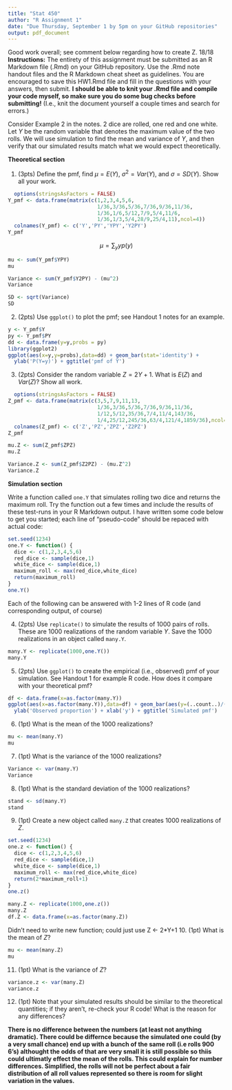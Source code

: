 ---
title: "Stat 450"
author: "R Assignment 1"
date: "Due Thursday, September 1 by 5pm on your GitHub repositories"
output: pdf_document
---
Good work overall; see comment below regarding how to create Z.  18/18
**Instructions:** The entirety of this assignment must be submitted as an R Markdown file (.Rmd) on your GitHub repository.  Use the .Rmd note handout files and the R Markdown cheat sheet as guidelines.  You are encouraged to save this HW1.Rmd file and fill in the questions with your answers, then submit.  **I should be able to knit your .Rmd file and compile your code myself, so make sure you do some bug checks before submitting!** (I.e., knit the document yourself a couple times and search for errors.)

Consider Example 2 in the notes.  2 dice are rolled, one red and one white.  Let $Y$ be the random variable that denotes the maximum value of the two rolls.  We will use simulation to find the mean and variance of $Y$, and then verify that our simulated results match what we would expect theoretically.

**Theoretical section**

1. (3pts) Define the pmf, find $\mu = E(Y)$, $\sigma^2 = Var(Y)$, and $\sigma = SD(Y)$.  Show all your work.
```{r}
  options(stringsAsFactors = FALSE)
Y_pmf <- data.frame(matrix(c(1,2,3,4,5,6,
                             1/36,3/36,5/36,7/36,9/36,11/36,
                             1/36,1/6,5/12,7/9,5/4,11/6,
                             1/36,1/3,5/4,28/9,25/4,11),ncol=4))
  colnames(Y_pmf) <- c('Y','PY','YPY','Y2PY')
Y_pmf
```
$$
\mu = \sum_y yp(y)
$$
```{r}
mu <- sum(Y_pmf$YPY)
mu
```
```{r}
Variance <- sum(Y_pmf$Y2PY) - (mu^2)
Variance
```
```{r}
SD <- sqrt(Variance)
SD
```

2. (2pts)  Use `ggplot()` to plot the pmf; see Handout 1 notes for an example.
```{r}
y <- Y_pmf$Y
py <- Y_pmf$PY
dd <- data.frame(y=y,probs = py)
library(ggplot2)
ggplot(aes(x=y,y=probs),data=dd) + geom_bar(stat='identity') + 
  ylab('P(Y=y)') + ggtitle('pmf of Y')
```


3. (2pts)  Consider the random variable $Z=2Y+1$.  What is $E(Z)$ and $Var(Z)$?  Show all work.
```{r}
  options(stringsAsFactors = FALSE)
Z_pmf <- data.frame(matrix(c(3,5,7,9,11,13,
                             1/36,3/36,5/36,7/36,9/36,11/36,
                             1/12,5/12,35/36,7/4,11/4,143/36,
                             1/4,25/12,245/36,63/4,121/4,1859/36),ncol=4))
  colnames(Z_pmf) <- c('Z','PZ','ZPZ','Z2PZ')
Z_pmf
```
```{r}
mu.Z <- sum(Z_pmf$ZPZ)
mu.Z
```
```{r}
Variance.Z <- sum(Z_pmf$Z2PZ) - (mu.Z^2)
Variance.Z
```


**Simulation section**  


Write a function called `one.Y` that simulates rolling two dice and returns the maximum roll.  Try the function out a few times and include the results of these test-runs in your R Markdown output. I have written some code below to get you started; each line of "pseudo-code" should be repaced with actual code:

```{r,eval=TRUE}
set.seed(1234)
one.Y <- function() {
  dice <- c(1,2,3,4,5,6)
  red_dice <- sample(dice,1)
  white_dice <- sample(dice,1)
  maximum_roll <- max(red_dice,white_dice)
  return(maximum_roll)
}
one.Y()
```
Each of the following can be answered with 1-2 lines of R code (and corresponding output, of course)

4. (2pts) Use `replicate()` to simulate the results of 1000 pairs of rolls.  These are 1000 realizations of the random variable $Y$. Save the 1000 realizations in an object called `many.Y`.
```{r}
many.Y <- replicate(1000,one.Y())
many.Y
```
5.  (2pts) Use `ggplot()` to create the empirical (i.e., observed) pmf of your simulation.  See Handout 1 for example R code.  How does it compare with your theoretical pmf?
```{r}
df <- data.frame(x=as.factor(many.Y))
ggplot(aes(x=as.factor(many.Y)),data=df) + geom_bar(aes(y=(..count..)/(sum(..count..)))) +
  ylab('Observed proportion') + xlab('y') + ggtitle('Simulated pmf')
```
6. (1pt)  What is the mean of the 1000 realizations?
```{r}
mu <- mean(many.Y)
mu
```
7. (1pt)  What is the variance of the 1000 realizations?
```{r}
Variance <- var(many.Y)
Variance
```
8.  (1pt) What is the standard deviation of the 1000 realizations?
```{r}
stand <- sd(many.Y)
stand
```
9. (1pt)  Create a new object called `many.Z` that creates 1000 realizations of $Z$.
```{r}
set.seed(1234)
one.z <- function() {
  dice <- c(1,2,3,4,5,6)
  red_dice <- sample(dice,1)
  white_dice <- sample(dice,1)
  maximum_roll <- max(red_dice,white_dice)
  return(2*maximum_roll+1)
}
one.z()

many.Z <- replicate(1000,one.z())
many.Z
df.Z <- data.frame(x=as.factor(many.Z))
```
Didn't need to write new function; could just use Z <- 2*Y+1
10. (1pt)  What is the mean of $Z$?
```{r}
mu <- mean(many.Z)
mu
```
11. (1pt)  What is the variance of $Z$?
```{r}
variance.z <- var(many.Z)
variance.z
```
12. (1pt) Note that your simulated results should be similar to the theoretical quantities; if they aren't, re-check your R code!  What is the reason for any differences?

**There is no difference between the numbers (at least not anything dramatic). There could be differnce because the simulated one could (by a very small chance) end up with a bunch of the same roll (i.e rolls 900 6's) althought the odds of that are very small it is still possible so thiis could ultimatly effect the mean of the rolls. This could explain for number differences. Simplified, the rolls will not be perfect about a fair distribution of all roll values represented so there is room for slight variation in the values.**
